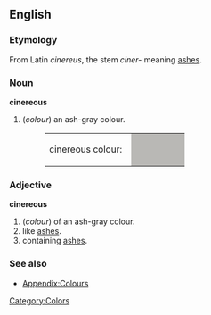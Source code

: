 ==English==
===Etymology===
From Latin ''cinereus'', the stem ''ciner-'' meaning [[ashes]].
===Noun===
'''cinereous'''
#(''colour'') an ash-gray colour.
#:<table><tr><td>cinereous colour: &nbsp;</td><td bgcolor="#B9B8B5" width="80">&nbsp; </td></tr></table>


===Adjective===
'''cinereous'''
#(''colour'') of an ash-gray colour.
#like [[ash]]es.
#containing [[ash]]es.

===See also===
*[[Wiktionary_Appendix:Colours|Appendix:Colours]]

[[Category:Colors]]